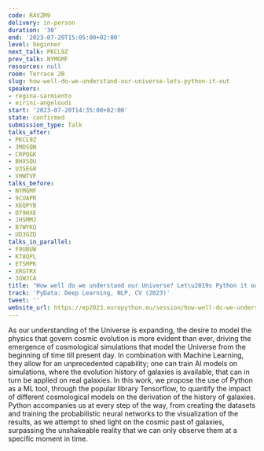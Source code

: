 ```yaml
---
code: RAVZM9
delivery: in-person
duration: '30'
end: '2023-07-20T15:05:00+02:00'
level: beginner
next_talk: PKCL9Z
prev_talk: NYMGMF
resources: null
room: Terrace 2B
slug: how-well-do-we-understand-our-universe-lets-python-it-out
speakers:
- regina-sarmiento
- eirini-angeloudi
start: '2023-07-20T14:35:00+02:00'
state: confirmed
submission_type: Talk
talks_after:
- PKCL9Z
- 3MDSQN
- CRPQGK
- BHXSQU
- U3SEG8
- VHWTVF
talks_before:
- NYMGMF
- 9CUAPR
- XEQPYB
- DT9HXE
- JHSMMJ
- B7WYKQ
- UD3GZD
talks_in_parallel:
- F9UBUW
- KT8QPL
- ETSMPK
- XRGTRX
- 3GWJCA
title: "How well do we understand our Universe? Let\u2019s Python it out!"
track: 'PyData: Deep Learning, NLP, CV (2023)'
tweet: ''
website_url: https://ep2023.europython.eu/session/how-well-do-we-understand-our-universe-lets-python-it-out
---
```


As our understanding of the Universe is expanding, the desire to model the physics that govern cosmic evolution is more evident than ever, driving the emergence of cosmological simulations that model the Universe from the beginning of time till present day. In combination with Machine Learning, they allow for an unprecedented capability; one can train AI models on simulations, where the evolution history of galaxies is available, that can in turn be applied on real galaxies. In this work, we propose the use of Python as a ML tool, through the popular library Tensorflow, to quantify the impact of different cosmological models on the derivation of the history of galaxies. Python accompanies us at every step of the way, from creating the datasets and training the probabilistic neural networks to the visualization of the results, as we attempt to shed light on the cosmic past of galaxies, surpassing the unshakeable reality that we can only observe them at a specific moment in time.
